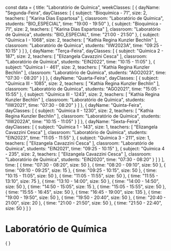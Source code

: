 const data = {
  title: "Laboratório de Química",
  weekClasses: [
    {
      dayName: "Segunda-Feira",
      dayClasses: [
        {
          subject: "Bioquímica - 71",
          size: 2,
          teachers: [
            "Karina Dias Espartosa"
          ],
          classroom: "Laboratório de Química",
          students: "BIO_ESPECIAL",
          time: "19:00 - 19:50"
        },
        {
          subject: "Bioquímica - 71",
          size: 2,
          teachers: [
            "Karina Dias Espartosa"
          ],
          classroom: "Laboratório de Química",
          students: "BIO_ESPECIAL",
          time: "21:00 - 21:50"
        },
        {
          subject: "Química I - 1068",
          size: 2,
          teachers: [
            "Kathia Regina Kunzler Bechlin"
          ],
          classroom: "Laboratório de Química",
          students: "IIW2023A",
          time: "09:25 - 10:15"
        }
      ]
    },
    {
      dayName: "Terça-Feira",
      dayClasses: [
        {
          subject: "Química 2 - 187",
          size: 2,
          teachers: [
            "Elizangela Cavazzini Cesca"
          ],
          classroom: "Laboratório de Química",
          students: "EIN2022",
          time: "10:15 - 11:05"
        },
        {
          subject: "Química I - 461",
          size: 2,
          teachers: [
            "Kathia Regina Kunzler Bechlin"
          ],
          classroom: "Laboratório de Química",
          students: "AGO2023",
          time: "07:30 - 08:20"
        }
      ]
    },
    {
      dayName: "Quarta-Feira",
      dayClasses: [
        {
          subject: "Química III - 1085",
          size: 2,
          teachers: [
            "Kathia Regina Kunzler Bechlin"
          ],
          classroom: "Laboratório de Química",
          students: "AGO2021",
          time: "15:05 - 15:55"
        },
        {
          subject: "Química III - 1243",
          size: 2,
          teachers: [
            "Kathia Regina Kunzler Bechlin"
          ],
          classroom: "Laboratório de Química",
          students: "IIW2021",
          time: "07:30 - 08:20"
        }
      ]
    },
    {
      dayName: "Quinta-Feira",
      dayClasses: [
        {
          subject: "Química II - 1230",
          size: 2,
          teachers: [
            "Kathia Regina Kunzler Bechlin"
          ],
          classroom: "Laboratório de Química",
          students: "IIW2022A",
          time: "10:15 - 11:05"
        }
      ]
    },
    {
      dayName: "Sexta-Feira",
      dayClasses: [
        {
          subject: "Química 1 - 143",
          size: 1,
          teachers: [
            "Elizangela Cavazzini Cesca"
          ],
          classroom: "Laboratório de Química",
          students: "EIN2023",
          time: "11:05 - 11:55"
        },
        {
          subject: "Química 3 - 211",
          size: 1,
          teachers: [
            "Elizangela Cavazzini Cesca"
          ],
          classroom: "Laboratório de Química",
          students: "EIN2021",
          time: "09:25 - 10:15"
        },
        {
          subject: "Química 4 - 235",
          size: 2,
          teachers: [
            "Elizangela Cavazzini Cesca"
          ],
          classroom: "Laboratório de Química",
          students: "EIN2020",
          time: "07:30 - 08:20"
        }
      ]
    }
  ],
  time: [
    {
      time: "07:30 - 08:20",
      size: 50
    },
    {
      time: "08:20 - 09:10",
      size: 50
    },
    {
      time: "09:10 - 09:25",
      size: 15
    },
    {
      time: "09:25 - 10:15",
      size: 50
    },
    {
      time: "10:15 - 11:05",
      size: 50
    },
    {
      time: "11:05 - 11:55",
      size: 50
    },
    {
      time: "11:55 - 13:10",
      size: 75
    },
    {
      time: "13:10 - 14:00",
      size: 50
    },
    {
      time: "14:00 - 14:50",
      size: 50
    },
    {
      time: "14:50 - 15:05",
      size: 15
    },
    {
      time: "15:05 - 15:55",
      size: 50
    },
    {
      time: "15:55 - 16:45",
      size: 50
    },
    {
      time: "16:45 - 19:00",
      size: 135
    },
    {
      time: "19:00 - 19:50",
      size: 50
    },
    {
      time: "19:50 - 20:40",
      size: 50
    },
    {
      time: "20:40 - 21:00",
      size: 20
    },
    {
      time: "21:00 - 21:50",
      size: 50
    },
    {
      time: "21:50 - 22:40",
      size: 50
    }
  ]
}

# Laboratório de Química

<div>
    {
        <Grid
            title={data.title} 
            weekClasses={data.weekClasses} 
            time={data.time}
        />
    }
</div>